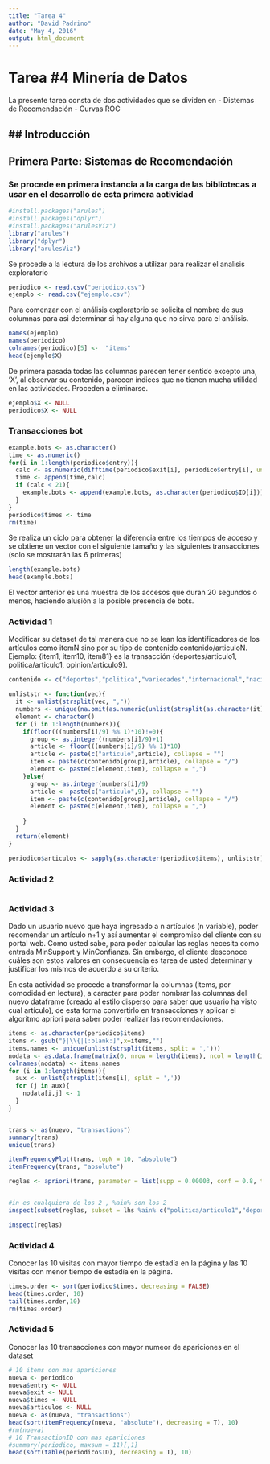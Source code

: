 ```yaml
---
title: "Tarea 4"
author: "David Padrino"
date: "May 4, 2016"
output: html_document
---
```

# Tarea #4 Minería de Datos
La presente tarea consta de dos actividades que se dividen en 
- Distemas de Recomendación
- Curvas ROC 

## Introducción
---------------
## Primera Parte: Sistemas de Recomendación
### Se procede en primera instancia a la carga de las bibliotecas a usar en el desarrollo de esta primera actividad

```r
#install.packages("arules")
#install.packages("dplyr")
#install.packages("arulesViz")
library("arules")
library("dplyr")
library("arulesViz")
```

Se procede a la lectura de los archivos a utilizar para realizar el analisis exploratorio

```r
periodico <- read.csv("periodico.csv")
ejemplo <- read.csv("ejemplo.csv")
```

Para comenzar con el análisis exploratorio se solicita el nombre de sus columnas para asi determinar si hay alguna que no sirva para el análisis.

```r
names(ejemplo)
names(periodico)
colnames(periodico)[5] <-  "items"
head(ejemplo$X)

```

De primera pasada todas las columnas parecen tener sentido excepto una, 'X', al observar su contenido, parecen índices que no tienen mucha utilidad en las actividades. Proceden a eliminarse.

```r
ejemplo$X <- NULL
periodico$X <- NULL
```

### Transacciones bot
```r
example.bots <- as.character()
time <- as.numeric()
for(i in 1:length(periodico$entry)){
  calc <- as.numeric(difftime(periodico$exit[i], periodico$entry[i], unit="sec"))
  time <- append(time,calc)
  if (calc < 21){
    example.bots <- append(example.bots, as.character(periodico$ID[i]))
  }
}
periodico$times <- time
rm(time)
```
Se realiza un ciclo para obtener la diferencia entre los tiempos de acceso y se obtiene un vector con el siguiente tamaño y las siguientes transacciones (solo se mostrarán las 6 primeras)

```r
length(example.bots)
head(example.bots)
```
El vector anterior es una muestra de los accesos que duran 20 segundos o menos, haciendo alusión a la posible presencia de bots.

### Actividad 1
Modificar su dataset de tal manera que no se lean los identificadores de los artículos como itemN sino
por su tipo de contenido contenido/articuloN. Ejemplo: {item1, item10, item81} es la transacción
{deportes/articulo1, politica/articulo1, opinion/articulo9}.

```r
contenido <- c("deportes","politica","variedades","internacional","nacionales","sucesos","comunidad","negocios","opinion")

unliststr <- function(vec){
  it <- unlist(strsplit(vec, ","))
  numbers <- unique(na.omit(as.numeric(unlist(strsplit(as.character(it), "[^0-9]+")))))
  element <- character()
  for (i in 1:length(numbers)){
    if(floor(((numbers[i]/9) %% 1)*10)!=0){
      group <- as.integer((numbers[i]/9)+1)
      article <- floor(((numbers[i]/9) %% 1)*10)
      article <- paste(c("articulo",article), collapse = "")
      item <- paste(c(contenido[group],article), collapse = "/")
      element <- paste(c(element,item), collapse = ",")
    }else{
      group <- as.integer(numbers[i]/9)
      article <- paste(c("articulo",9), collapse = "")    
      item <- paste(c(contenido[group],article), collapse = "/")
      element <- paste(c(element,item), collapse = ",")
  
    }
  }
  return(element)
}

periodico$articulos <- sapply(as.character(periodico$items), unliststr)
```

### Actividad 2
```r


```

### Actividad 3
Dado un usuario nuevo que haya ingresado a n artículos (n variable), poder recomendar un artículo n+1
y así aumentar el compromiso del cliente con su portal web. Como usted sabe, para poder calcular las
reglas necesita como entrada MinSupport y MinConfianza. Sin embargo, el cliente desconoce cuáles
son estos valores en consecuencia es tarea de usted determinar y justificar los mismos de acuerdo a su
criterio.

En esta actividad se procede a transformar la columnas (items, por comodidad en lectura), a caracter para poder nombrar las columnas del nuevo dataframe (creado al estilo disperso para saber que usuario ha visto cual artículo), de esta forma convertirlo en transacciones y aplicar el algoritmo apriori para saber poder realizar las recomendaciones.
```r
items <- as.character(periodico$items)
items <- gsub("}|\\{|[:blank:]",x=items,"")
items.names <- unique(unlist(strsplit(items, split = ',')))
nodata <- as.data.frame(matrix(0, nrow = length(items), ncol = length(items.names)))
colnames(nodata) <- items.names
for (i in 1:length(items)){
  aux <- unlist(strsplit(items[i], split = ','))
  for (j in aux){
    nodata[i,j] <- 1
  }
}


trans <- as(nuevo, "transactions")
summary(trans)
unique(trans)

itemFrequencyPlot(trans, topN = 10, "absolute")
itemFrequency(trans, "absolute")

reglas <- apriori(trans, parameter = list(supp = 0.00003, conf = 0.8, target = "rules"))


#in es cualquiera de los 2 , %ain% son los 2
inspect(subset(reglas, subset = lhs %ain% c("politica/articulo1","deporte/articulo1")))

inspect(reglas)

```


### Actividad 4
Conocer las 10 visitas con mayor tiempo de estadía en la página y las 10 visitas con menor tiempo de
estadía en la página.
```r
times.order <- sort(periodico$times, decreasing = FALSE)
head(times.order, 10)
tail(times.order,10)
rm(times.order)
```

### Actividad 5
Conocer las 10 transacciones con mayor numeor de apariciones en el dataset
```r
# 10 items con mas apariciones
nueva <- periodico
nueva$entry <- NULL
nueva$exit <- NULL
nueva$times <- NULL
nueva$articulos <- NULL
nueva <- as(nueva, "transactions")
head(sort(itemFrequency(nueva, "absolute"), decreasing = T), 10)
#rm(nueva)
# 10 TransactionID con mas apariciones
#summary(periodico, maxsum = 11)[,1]
head(sort(table(periodico$ID), decreasing = T), 10)







```




